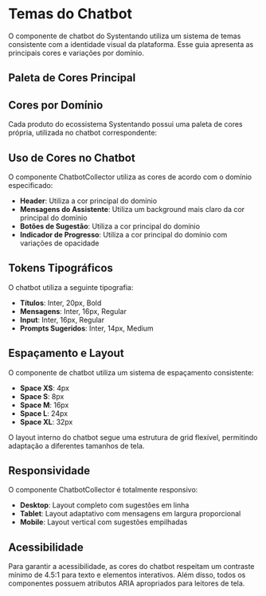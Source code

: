 

<Meta title="Design System/Chatbot Themes" />

# Temas do Chatbot

O componente de chatbot do Systentando utiliza um sistema de temas consistente com a identidade visual da plataforma. Esse guia apresenta as principais cores e variações por domínio.

## Paleta de Cores Principal

<ColorPalette>
  <ColorItem
    title="Primary"
    subtitle="Cores principais"
    colors={{
      main: '#004f4f',
      light: '#006d6d',
      dark: '#003535',
      contrastText: '#ffffff'
    }}
  />
  <ColorItem
    title="Accent"
    subtitle="Cores de destaque"
    colors={{
      main: '#ff7d50',
      light: '#ff9b78',
      dark: '#dd5c30',
      contrastText: '#ffffff'
    }}
  />
  <ColorItem
    title="Dark Theme"
    subtitle="Tema escuro"
    colors={{
      background: '#121212',
      card: '#1e1e1e',
      border: '#333333',
      text: '#ffffff',
      subtext: '#aaaaaa'
    }}
  />
</ColorPalette>

## Cores por Domínio

Cada produto do ecossistema Systentando possui uma paleta de cores própria, utilizada no chatbot correspondente:

<ColorPalette>
  <ColorItem
    title="Health"
    subtitle="Saúde e Bem-estar"
    colors={{
      main: '#00b894',
      light: '#00ffcc',
      dark: '#009b79',
    }}
  />
  <ColorItem
    title="Nutrition"
    subtitle="Meu Nutri"
    colors={{
      main: '#9b59b6',
      light: '#d6a2e8',
      dark: '#8e44ad',
    }}
  />
  <ColorItem
    title="Finance"
    subtitle="Momento do Investimento"
    colors={{
      main: '#f39c12',
      light: '#ffeaa7',
      dark: '#e67e22',
    }}
  />
  <ColorItem
    title="Productivity"
    subtitle="ZEN Launcher"
    colors={{
      main: '#3498db',
      light: '#74b9ff',
      dark: '#2980b9',
    }}
  />
</ColorPalette>

## Uso de Cores no Chatbot

O componente ChatbotCollector utiliza as cores de acordo com o domínio especificado:

- **Header**: Utiliza a cor principal do domínio
- **Mensagens do Assistente**: Utiliza um background mais claro da cor principal do domínio
- **Botões de Sugestão**: Utiliza a cor principal do domínio
- **Indicador de Progresso**: Utiliza a cor principal do domínio com variações de opacidade

## Tokens Tipográficos

O chatbot utiliza a seguinte tipografia:

- **Títulos**: Inter, 20px, Bold
- **Mensagens**: Inter, 16px, Regular
- **Input**: Inter, 16px, Regular
- **Prompts Sugeridos**: Inter, 14px, Medium

## Espaçamento e Layout

O componente de chatbot utiliza um sistema de espaçamento consistente:

- **Space XS**: 4px
- **Space S**: 8px
- **Space M**: 16px
- **Space L**: 24px
- **Space XL**: 32px

O layout interno do chatbot segue uma estrutura de grid flexível, permitindo adaptação a diferentes tamanhos de tela.

## Responsividade

O componente ChatbotCollector é totalmente responsivo:

- **Desktop**: Layout completo com sugestões em linha
- **Tablet**: Layout adaptativo com mensagens em largura proporcional
- **Mobile**: Layout vertical com sugestões empilhadas

## Acessibilidade

Para garantir a acessibilidade, as cores do chatbot respeitam um contraste mínimo de 4.5:1 para texto e elementos interativos. Além disso, todos os componentes possuem atributos ARIA apropriados para leitores de tela.

